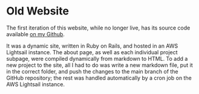 # Old Website

The first iteration of this website, while no longer live, has its source code available [on my Github](https://github.com/olincb/website).

It was a dynamic site, written in Ruby on Rails, and hosted in an AWS Lightsail instance.
The about page, as well as each individual project subpage, were compiled dynamically from markdown to HTML.
To add a new project to the site, all I had to do was write a new markdown file, put it in the correct folder, and push the changes to the main branch of the GitHub repository; the rest was handled automatically by a cron job on the AWS Lightsail instance.
